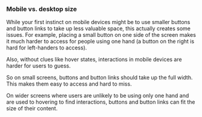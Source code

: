 ### Mobile vs. desktop size

While your first instinct on mobile devices might be to use smaller buttons and button links
to take up less valuable space,
this actually creates some issues.
For example, placing a small button on one side of the screen makes it much harder to access
for people using one hand (a button on the right is hard for left-handers to access).

Also, without clues like hover states,
interactions in mobile devices are harder for users to guess.

So on small screens, buttons and button links should take up the full width.
This makes them easy to access and hard to miss.

On wider screens where users are unlikely to be using only one hand
and are used to hovering to find interactions,
buttons and button links can fit the size of their content.